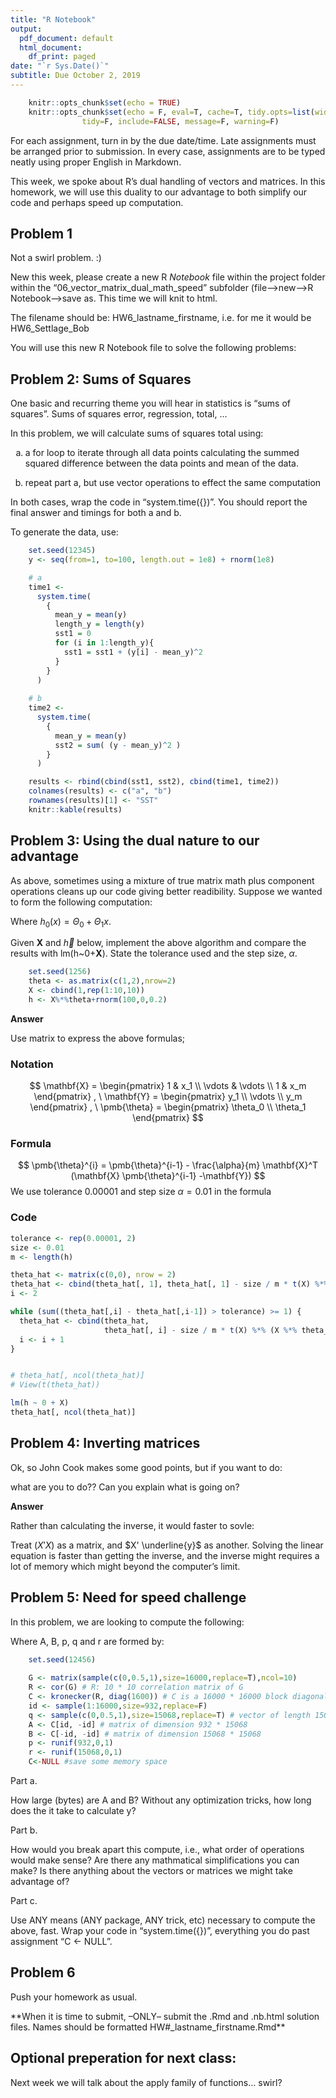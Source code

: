 ```yaml
---
title: "R Notebook"
output:
  pdf_document: default
  html_document:
    df_print: paged
date: "`r Sys.Date()`"
subtitle: Due October 2, 2019
---
```


```r
    knitr::opts_chunk$set(echo = TRUE)
    knitr::opts_chunk$set(echo = F, eval=T, cache=T, tidy.opts=list(width.cutoff=55),
                tidy=F, include=FALSE, message=F, warning=F)
```

For each assignment, turn in by the due date/time.  Late assignments must be arranged prior to submission.  In every case, assignments are to be typed neatly using proper English in Markdown.  

This week, we spoke about R's dual handling of vectors and matrices. In this homework, we will use this duality to our advantage to both simplify our code and perhaps speed up computation.

## Problem 1

Not a swirl problem.  :)

New this week, please create a new R *Notebook* file within the project folder within the "06_vector_matrix_dual_math_speed" subfolder (file-->new-->R Notebook-->save as.  This time we will knit to html.

The filename should be: HW6_lastname_firstname, i.e. for me it would be HW6_Settlage_Bob

You will use this new R Notebook file to solve the following problems:



## Problem 2: Sums of Squares

One basic and recurring theme you will hear in statistics is "sums of squares".  Sums of squares error, regression, total, ...

In this problem, we will calculate sums of squares total using:

a. a for loop to iterate through all data points calculating the summed squared difference between the data points and mean of the data.

b. repeat part a, but use vector operations to effect the same computation

In both cases, wrap the code in "system.time({})".  You should report the final answer and timings for both a and b.

To generate the data, use:

```r
    set.seed(12345)
    y <- seq(from=1, to=100, length.out = 1e8) + rnorm(1e8)
```


```r
    # a
    time1 <- 
      system.time(
        {
          mean_y = mean(y)
          length_y = length(y)
          sst1 = 0
          for (i in 1:length_y){
            sst1 = sst1 + (y[i] - mean_y)^2
          }
        }
      )
        
    # b
    time2 <- 
      system.time(
        {
          mean_y = mean(y)
          sst2 = sum( (y - mean_y)^2 )
        }
      )
```


```r
    results <- rbind(cbind(sst1, sst2), cbind(time1, time2))
    colnames(results) <- c("a", "b")
    rownames(results)[1] <- "SST" 
    knitr::kable(results) 
```







## Problem 3: Using the dual nature to our advantage

As above, sometimes using a mixture of true matrix math plus component operations cleans up our code giving better readibility.  Suppose we wanted to form the following computation:


\begin{itemize}
    \item $while(abs(\Theta_0^{i}-\Theta_0^{i-1}) \text{ AND } abs(\Theta_1^{i}-\Theta_1^{i-1}) > tolerance) \text{ \{ }$
    \begin{eqnarray*}
        \Theta_0^i &=& \Theta_0^{i-1} - \alpha\frac{1}{m}\sum_{i=1}^{m} (h_0(x_i) -y_i)  \\
        \Theta_1^i &=& \Theta_1^{i-1} - \alpha\frac{1}{m}\sum_{i=1}^{m} ((h_0(x_i) -y_i)x_i) 
    \end{eqnarray*}
    $\text{ \} }$
\end{itemize}


Where $h_0(x) = \Theta_0 + \Theta_1x$.  

Given $\mathbf{X}$ and $\vec{h}$ below, implement the above algorithm and compare the results with lm(h~0+$\mathbf{X}$).  State the tolerance used and the step size, $\alpha$.

```r
    set.seed(1256)
    theta <- as.matrix(c(1,2),nrow=2)
    X <- cbind(1,rep(1:10,10))
    h <- X%*%theta+rnorm(100,0,0.2)
```


**Answer** 

Use matrix to express the above formulas; 

### Notation
$$
\mathbf{X} = \begin{pmatrix}
              1  &  x_1  \\
              \vdots  &  \vdots  \\
              1  &  x_m
             \end{pmatrix}
, \           
\mathbf{Y} = \begin{pmatrix}
              y_1  \\
              \vdots  \\
              y_m
             \end{pmatrix}
, \ 
\pmb{\theta} = \begin{pmatrix}
                \theta_0  \\
                \theta_1
               \end{pmatrix}
$$

### Formula
$$
\pmb{\theta}^{i} = \pmb{\theta}^{i-1} - \frac{\alpha}{m} \mathbf{X}^T (\mathbf{X} \pmb{\theta}^{i-1} -\mathbf{Y})
$$
We use tolerance 0.00001 and step size $\alpha = 0.01$ in the formula

### Code
```r
tolerance <- rep(0.00001, 2)
size <- 0.01
m <- length(h)
```




```r
theta_hat <- matrix(c(0,0), nrow = 2)
theta_hat <- cbind(theta_hat[, 1], theta_hat[, 1] - size / m * t(X) %*% (X %*% theta_hat[,1] - h))
i <- 2

while (sum((theta_hat[,i] - theta_hat[,i-1]) > tolerance) >= 1) {
  theta_hat <- cbind(theta_hat, 
                     theta_hat[, i] - size / m * t(X) %*% (X %*% theta_hat[,i] - h))
  i <- i + 1
}


# theta_hat[, ncol(theta_hat)]
# View(t(theta_hat))
```



```r
lm(h ~ 0 + X)
theta_hat[, ncol(theta_hat)]
```












## Problem 4: Inverting matrices

Ok, so John Cook makes some good points, but if you want to do:

\begin{equation*}
\hat\beta = (X'X)^{-1}X'\underline{y}
\end{equation*}

what are you to do??  Can you explain what is going on?


**Answer**

Rather than calculating the inverse, it would faster to sovle:
\begin{equation*}
(X'X) \hat\beta = X'\underline{y}
\end{equation*}

Treat $(X'X)$ as a matrix, and $X' \underline{y}$ as another. Solving the linear equation is faster than getting the inverse, and the inverse might requires a lot of memory which might beyond the computer's limit.




## Problem 5: Need for speed challenge

In this problem, we are looking to compute the following:

\begin{equation}
y = p + A B^{-1} (q - r)
\end{equation}

Where A, B, p, q and r are formed by:

```r
    set.seed(12456) 
    
    G <- matrix(sample(c(0,0.5,1),size=16000,replace=T),ncol=10)
    R <- cor(G) # R: 10 * 10 correlation matrix of G
    C <- kronecker(R, diag(1600)) # C is a 16000 * 16000 block diagonal matrix
    id <- sample(1:16000,size=932,replace=F)
    q <- sample(c(0,0.5,1),size=15068,replace=T) # vector of length 15068
    A <- C[id, -id] # matrix of dimension 932 * 15068
    B <- C[-id, -id] # matrix of dimension 15068 * 15068
    p <- runif(932,0,1)
    r <- runif(15068,0,1)
    C<-NULL #save some memory space
```

Part a.

How large (bytes) are A and B?  Without any optimization tricks, how long does the it take to calculate y?  

Part b.

How would you break apart this compute, i.e., what order of operations would make sense?  Are there any mathmatical simplifications you can make?  Is there anything about the vectors or matrices we might take advantage of?

Part c.

Use ANY means (ANY package, ANY trick, etc) necessary to compute the above, fast.  Wrap your code in "system.time({})", everything you do past assignment "C <- NULL".


## Problem 6

Push your homework as usual.

**When it is time to submit, --ONLY-- submit the .Rmd and .nb.html solution files.  Names should be formatted HW#_lastname_firstname.Rmd**

## Optional preperation for next class:  

Next week we will talk about the apply family of functions... swirl?